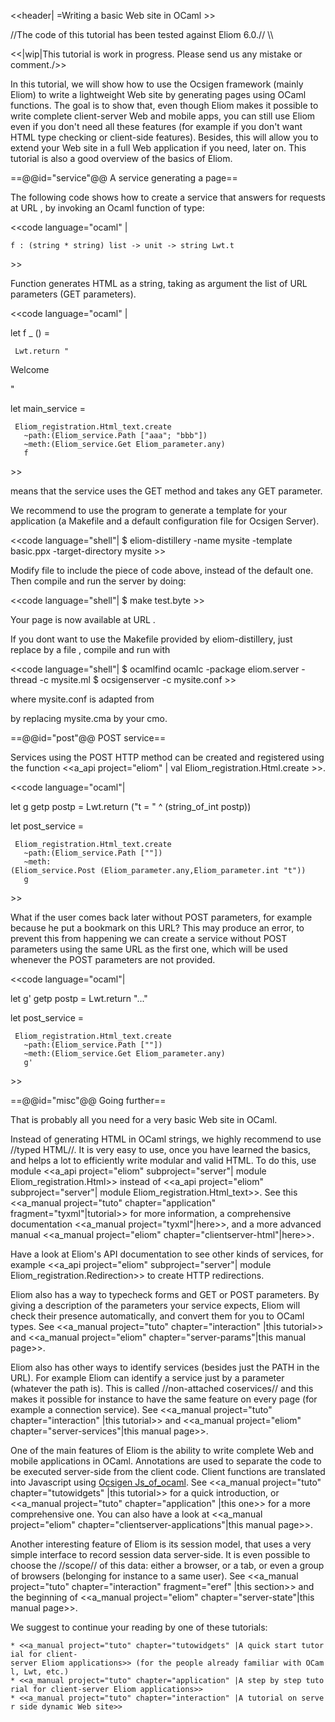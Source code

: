<<header| =Writing a basic Web site in OCaml >>

//The code of this tutorial has been tested against Eliom 6.0.// \\

<<|wip|This tutorial is work in progress. Please send us any mistake or comment./>>

In this tutorial, we will show how to use the Ocsigen framework
(mainly Eliom) to write a lightweight Web site by generating pages
using OCaml functions. The goal is to show that,
even though Eliom makes it possible to write complete client-server
Web and mobile apps,
you can still use Eliom even if you don't need all these features (for example if you don't want HTML type checking or client-side features). Besides, this will allow you to extend your Web site in a full Web application if you need, later on. This tutorial is also a good overview of the basics of Eliom.



==@@id="service"@@ A service generating a page==

The following code shows how to create a service that answers
for requests at URL {{{http://.../aaa/bbb}}}, by invoking an
Ocaml function {{{f}}} of type:

<<code language="ocaml" |

 f : (string * string) list -> unit -> string Lwt.t

>>

Function {{{f}}} generates HTML as a string, taking as argument the list of URL parameters (GET parameters).

<<code language="ocaml" |

let f _ () =
  Lwt.return "<html><head><title>Hello world</title></head><body>Welcome</body></html>"

let main_service =
  Eliom_registration.Html_text.create
    ~path:(Eliom_service.Path ["aaa"; "bbb"])
    ~meth:(Eliom_service.Get Eliom_parameter.any)
    f

>>

{{{Eliom_service.Get Eliom_parameter.any}}} means that the service uses the GET method and takes any GET parameter.

We recommend to use the program {{{eliom-distillery}}}
to generate a template for your application (a Makefile and a default
configuration file for Ocsigen Server).


<<code language="shell"|
$ eliom-distillery -name mysite -template basic.ppx -target-directory mysite
>>

Modify file {{{mysite.eliom}}} to include the piece of code above,
instead of the default one.
Then compile and run the server by doing:

<<code language="shell"|
$ make test.byte
>>

Your page is now available at URL [[http://localhost:8080/aaa/bbb|{{{http://localhost:8080/aaa/bbb}}}]].

If you dont want to use the Makefile provided by eliom-distillery,
just replace {{{mysite.eliom}}} by a file {{{mysite.ml}}},
compile and run with

<<code language="shell"|
$ ocamlfind ocamlc -package eliom.server -thread -c mysite.ml
$ ocsigenserver -c mysite.conf
>>

where mysite.conf is adapted from
 {{{local/etc/mysite/mysite-test.conf}}}
by replacing mysite.cma by your cmo.

==@@id="post"@@ POST service==

Services using the POST HTTP method can be created and registered using the function
<<a_api project="eliom" | val Eliom_registration.Html.create >>.

<<code language="ocaml"|

let g getp postp = Lwt.return ("t = " ^ (string_of_int postp))

let post_service =
  Eliom_registration.Html_text.create
    ~path:(Eliom_service.Path [""])
    ~meth:(Eliom_service.Post (Eliom_parameter.any,Eliom_parameter.int "t"))
    g

>>

What if the user comes back later without POST parameters, for example
because he put a bookmark on this URL?
This may produce an error, to prevent this from happening we can
create a service without POST parameters using the same URL as the first one,
which will be used whenever the POST parameters are not provided.

<<code language="ocaml"|

let g' getp postp = Lwt.return "..."

let post_service =
  Eliom_registration.Html_text.create
    ~path:(Eliom_service.Path [""])
    ~meth:(Eliom_service.Get Eliom_parameter.any)
    g'

>>

==@@id="misc"@@ Going further==

That is probably all you need for a very basic Web site in OCaml.

Instead of generating HTML in OCaml strings, we highly recommend to use
//typed HTML//. It is very easy to use, once you have learned the basics,
and helps a lot to efficiently write modular and valid HTML.
To do this, use module
<<a_api project="eliom" subproject="server"| module Eliom_registration.Html>>
instead of
<<a_api project="eliom" subproject="server"| module Eliom_registration.Html_text>>.
See this
<<a_manual project="tuto" chapter="application" fragment="tyxml"|tutorial>>
for more information, a comprehensive documentation
<<a_manual project="tyxml"|here>>,
and a more advanced manual
<<a_manual project="eliom" chapter="clientserver-html"|here>>.

Have a look at Eliom's API documentation to see other kinds of services,
for example <<a_api project="eliom" subproject="server"| module Eliom_registration.Redirection>>
to create HTTP redirections.

Eliom also has a way to typecheck forms and GET or POST parameters.
By giving a description of the parameters your service expects,
Eliom will check their presence automatically, and convert them
for you to OCaml types.
See
<<a_manual project="tuto" chapter="interaction" |this tutorial>>
and <<a_manual project="eliom" chapter="server-params"|this manual page>>.

Eliom also has other ways to identify services (besides just the PATH
in the URL). For example Eliom can identify a service just by a parameter
(whatever the path is). This is called //non-attached coservices// and
this makes it possible for instance to have the same feature on every page
(for example a connection service).
See
<<a_manual project="tuto" chapter="interaction" |this tutorial>>
and <<a_manual project="eliom" chapter="server-services"|this manual page>>.

One of the main features of Eliom is the ability to write complete
Web and mobile applications in OCaml. Annotations are used to
separate the code to be executed server-side from the client code.
Client functions are translated into Javascript using
[[wiki(30):|Ocsigen Js_of_ocaml]].
See
<<a_manual project="tuto" chapter="tutowidgets" |this tutorial>> for
a quick introduction,
or <<a_manual project="tuto" chapter="application" |this one>> for a
more comprehensive one.
You can also have a look at
<<a_manual project="eliom" chapter="clientserver-applications"|this manual page>>.

Another interesting feature of Eliom is its session model, that uses a
very simple interface to record session data server-side.
It is even possible to choose
the //scope// of this data: either a browser, or a tab, or even a group
of browsers (belonging for instance to a same user).
See
<<a_manual project="tuto" chapter="interaction" fragment="eref" |this section>>
and the beginning of
<<a_manual project="eliom" chapter="server-state"|this manual page>>.

We suggest to continue your reading by one of these tutorials:
 * <<a_manual project="tuto" chapter="tutowidgets" |A quick start tutorial for client-server Eliom applications>> (for the people already familiar with OCaml, Lwt, etc.)
 * <<a_manual project="tuto" chapter="application" |A step by step tutorial for client-server Eliom applications>>
 * <<a_manual project="tuto" chapter="interaction" |A tutorial on server side dynamic Web site>>
